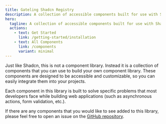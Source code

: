 ```yaml
---
title: Gateling Shadcn Registry
description: A collection of accessible components built for use with Shadcn.
hero:
  tagline: A collection of accessible components built for use with Shadcn.
  actions:
    - text: Get Started
      link: /getting-started/installation
    - text: All Components
      link: /components
      variant: minimal
---
```



Just like Shadcn, this is not a component library. Instead it is a collection of components that you can use to build your own component library. These components are designed to be accessible and customizable, so you can easily integrate them into your projects.

Each component in this library is built to solve specific problems that most developers face while building web applications (such as asynchronous actions, form validation, etc.).

If there are any components that you would like to see added to this library, please feel free to open an issue on the <a href={GITHUB_REPO_URL}>GitHub repository</a>.
